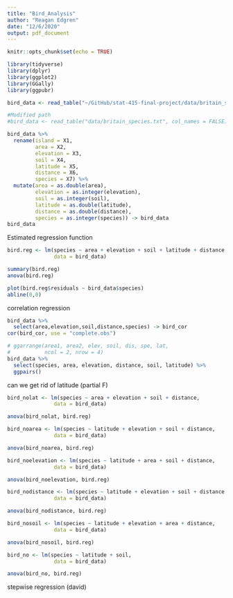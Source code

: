 ```yaml
---
title: "Bird_Analysis"
author: "Reagan Edgren"
date: "12/6/2020"
output: pdf_document
---
```


```r
knitr::opts_chunk$set(echo = TRUE)
```

```r
library(tidyverse)
library(dplyr)
library(ggplot2)
library(GGally)
library(ggpubr)
```



```r
bird_data <- read_table("~/GitHub/stat-415-final-project/data/britain_species.txt", col_names = FALSE)

#Modified path
#bird_data <- read_table("data/britain_species.txt", col_names = FALSE)

bird_data %>% 
  rename(island = X1,
         area = X2,
         elevation = X3,
         soil = X4,
         latitude = X5,
         distance = X6,
         species = X7) %>%
  mutate(area = as.double(area),
         elevation = as.integer(elevation),
         soil = as.integer(soil),
         latitude = as.double(latitude),
         distance = as.double(distance),
         species = as.integer(species)) -> bird_data
bird_data
```


Estimated regression function
```r
bird.reg <- lm(species ~ area + elevation + soil + latitude + distance, 
               data = bird_data)

summary(bird.reg)
anova(bird.reg)
```

```r
plot(bird.reg$residuals ~ bird_data$species)
abline(0,0)
```

correlation regression

```r
bird_data %>%
  select(area,elevation,soil,distance,species) -> bird_cor
cor(bird_cor, use = "complete.obs")
```

```r



# ggarrange(area1, area2, elev, soil, dis, spe, lat,
#           ncol = 2, nrow = 4)
bird_data %>%
  select(species, area, elevation, distance, soil, latitude) %>%
  ggpairs()

```




can we get rid of latitude (partial F)

```r
bird_nolat <- lm(species ~ area + elevation + soil + distance, 
               data = bird_data)

anova(bird_nolat, bird.reg)
```

```r
bird_noarea <- lm(species ~ latitude + elevation + soil + distance, 
               data = bird_data)

anova(bird_noarea, bird.reg)
```

```r
bird_noelevation <- lm(species ~ latitude + area + soil + distance, 
               data = bird_data)

anova(bird_noelevation, bird.reg)
```

```r
bird_nodistance <- lm(species ~ latitude + elevation + soil + distance, 
               data = bird_data)

anova(bird_nodistance, bird.reg)
```

```r
bird_nosoil <- lm(species ~ latitude + elevation + area + distance, 
               data = bird_data)

anova(bird_nosoil, bird.reg)
```

```r
bird_no <- lm(species ~ latitude + soil, 
               data = bird_data)

anova(bird_no, bird.reg)
```







stepwise regression (david)





```r

```























